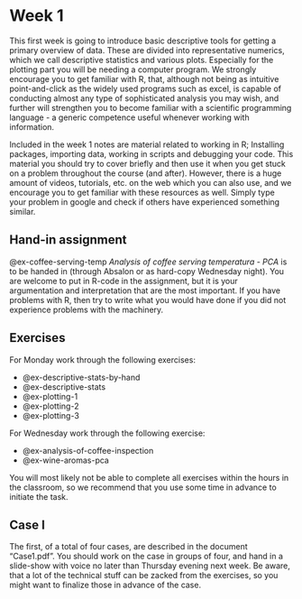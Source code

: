 # Week 1

This first week is going to introduce basic descriptive tools for getting a primary overview of data. These are divided into representative numerics, which we call descriptive statistics and various plots. Especially for the plotting part you will be needing a computer program. We strongly encourage you to get familiar with R, that, although not being as intuitive point-and-click as the widely used programs such as excel, is capable of conducting almost any type of sophisticated analysis you may wish, and further will strengthen you to become familiar with a scientific programming language - a generic competence useful whenever working with information.


Included in the week 1 notes are material related to working in R; Installing packages, importing data, working in scripts and debugging your code. This material you should try to cover briefly and then use it when you get stuck on a problem throughout the course (and after). However, there is a huge amount of videos, tutorials, etc. on the web which you can also use, and we encourage you to get familiar with these resources as well. Simply type your problem in google and check if others have experienced something similar. 

## Hand-in assignment

@ex-coffee-serving-temp *Analysis of coffee serving temperatura - PCA* is to be handed in (through Absalon or as hard-copy Wednesday night). You are welcome to put in R-code in the assignment, but it is your argumentation and interpretation that are the most important. If you have problems with R, then try to write what you would have done if you did not experience problems with the machinery. 

## Exercises

For Monday work through the following exercises:

* @ex-descriptive-stats-by-hand
* @ex-descriptive-stats
* @ex-plotting-1
* @ex-plotting-2
* @ex-plotting-3

For Wednesday work through the following exercise:

* @ex-analysis-of-coffee-inspection
* @ex-wine-aromas-pca

You will most likely not be able to complete all exercises within the hours in the classroom, so we recommend that you use some time in advance to initiate the task.

## Case I

The first, of a total of four cases, are described in the document "Case1.pdf". You should work on the case in groups of four, and hand in a slide-show with voice no later than Thursday evening next week. Be aware, that a lot of the technical stuff can be zacked from the exercises, so you might want to finalize those in advance of the case.  

